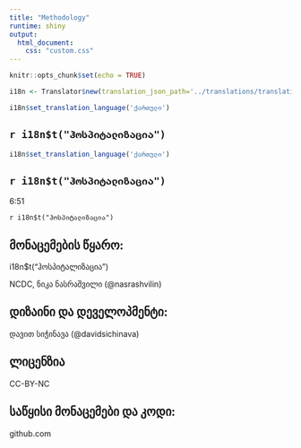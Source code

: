 ```yaml
---
title: "Methodology"
runtime: shiny
output:
  html_document:
    css: "custom.css"
---
```


```r
knitr::opts_chunk$set(echo = TRUE)

i18n <- Translator$new(translation_json_path='../translations/translation.json')

i18n$set_translation_language('ქართული')
```

## `r i18n$t("ჰოსპიტალიზაცია")`

```r
i18n$set_translation_language('ქართული')
```

## `r i18n$t("ჰოსპიტალიზაცია")`

6:51

`r i18n$t("ჰოსპიტალიზაცია")`

## მონაცემების წყარო:

i18n$t("ჰოსპიტალიზაცია")

NCDC,  ნიკა ნასრაშვილი (@nasrashvilin)

## დიზაინი და დეველოპმენტი:

დავით სიჭინავა (@davidsichinava)

## ლიცენზია

CC-BY-NC

## საწყისი მონაცემები და კოდი:

github.com